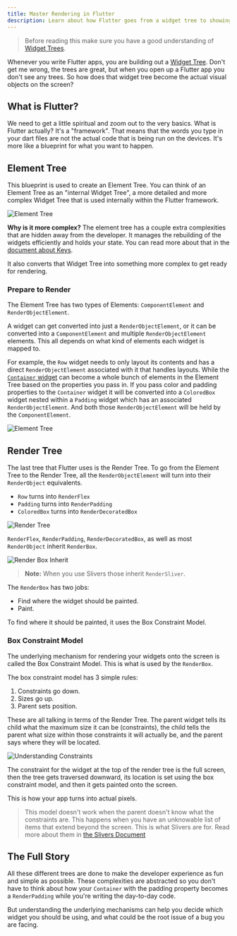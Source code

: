 ```yaml
---
title: Master Rendering in Flutter
description: Learn about how Flutter goes from a widget tree to showing UI elements on the screen
---
```


> Before reading this make sure you have a good understanding of [Widget Trees](/flutter/widget-tree).

Whenever you write Flutter apps, you are building out a [Widget Tree](/flutter/widget-tree). Don't get me wrong, the trees are great, but when you open up a Flutter app you don't see any trees. So how does that widget tree become the actual visual objects on the screen?

## What is Flutter?
We need to get a little spiritual and zoom out to the very basics. What is Flutter actually? It's a "framework". That means that the words you type in your dart files are not the actual code that is being run on the devices. It's more like a blueprint for what you want to happen. 


## Element Tree
This blueprint is used to create an Element Tree. You can think of an Element Tree as an "internal Widget Tree", a more detailed and more complex Widget Tree that is used internally within the Flutter framework. 

![Element Tree](/images/element_tree.png)

**Why is it more complex?**
The element tree has a couple extra complexities that are hidden away from the developer. It manages the rebuilding of the widgets efficiently and holds your state. You can read more about that in the [document about Keys](/flutter/keys#under-the-hood).

It also converts that Widget Tree into something more complex to get ready for rendering.

### Prepare to Render
The Element Tree has two types of Elements: `ComponentElement` and `RenderObjectElement`. 

A widget can get converted into just a `RenderObjectElement`, or it can be converted into a `ComponentElement` and multiple `RenderObjectElement` elements. This all depends on what kind of elements each widget is mapped to. 

For example, the `Row` widget needs to only layout its contents and has a direct `RenderObjectElement` associated with it that handles layouts. While the [`Container` widget](https://github.com/flutter/flutter/blob/02efffc134ab4ce4ff50a9ddd86c832efdb80462/packages/flutter/lib/src/widgets/container.dart#L383) can become a whole bunch of elements in the Element Tree based on the properties you pass in. If you pass color and padding properties to the `Container` widget it will be converted into a `ColoredBox` widget nested within a `Padding` widget which has an associated `RenderObjectElement`. And both those `RenderObjectElement` will be held by the `ComponentElement`.

![Element Tree](/images/widget_tree_under_hood.png)

## Render Tree
The last tree that Flutter uses is the Render Tree. To go from the Element Tree to the Render Tree, all the `RenderObjectElement` will turn into their `RenderObject` equivalents. 
* `Row` turns into `RenderFlex`
* `Padding` turns into `RenderPadding`
* `ColoredBox` turns into `RenderDecoratedBox`

![Render Tree](/images/render_tree.png)

`RenderFlex`, `RenderPadding`, `RenderDecoratedBox`, as well as most `RenderObject` inherit `RenderBox`. 

![Render Box Inherit](/images/render_flex_inherit.png)

> **Note:** When you use Slivers those inherit `RenderSliver`.

The `RenderBox` has two jobs:
* Find where the widget should be painted.
* Paint. 

To find where it should be painted, it uses the Box Constraint Model.

### Box Constraint Model
The underlying mechanism for rendering your widgets onto the screen is called the Box Constraint Model. This is what is used by the `RenderBox`. 

The box constraint model has 3 simple rules:
1. Constraints go down.
2. Sizes go up.
3. Parent sets position. 

These are all talking in terms of the Render Tree. The parent widget tells its child what the maximum size it can be (constraints), the child tells the parent what size within those constraints it will actually be, and the parent says where they will be located.

![Understanding Constraints](/images/constraints.png)

The constraint for the widget at the top of the render tree is the full screen, then the tree gets traversed downward, its location is set using the box constraint model, and then it gets painted onto the screen. 

This is how your app turns into actual pixels.

> This model doesn't work when the parent doesn't know what the constraints are. This happens when you have an unknowable list of items that extend beyond the screen.
> This is what Slivers are for. Read more about them in [the Slivers Document](/flutter/slivers)

## The Full Story
All these different trees are done to make the developer experience as fun and simple as possible. These complexities are abstracted so you don't have to think about how your `Container` with the padding property becomes a `RenderPadding` while you're writing the day-to-day code. 

But understanding the underlying mechanisms can help you decide which widget you should be using, and what could be the root issue of a bug you are facing. 



